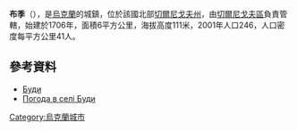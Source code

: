 {{coord|51|21|32|N|31|26|7|E|scale:100000|display=title}}

'''布季'''（{{lang-uk|Буди}}），是[[烏克蘭|烏克蘭]]的城鎮，位於該國北部[[切爾尼戈夫州|切爾尼戈夫州]]，由[[切爾尼戈夫區|切爾尼戈夫區]]負責管轄，始建於1706年，面積6平方公里，海拔高度111米，2001年人口246，人口密度每平方公里41人。

==參考資料==
*[http://w1.c1.rada.gov.ua/pls/z7502/A005?rdat1=15.03.2014&rf7571=41374 Буди]{{dead link|date=2017年12月 |bot=InternetArchiveBot |fix-attempted=yes }}
* [http://weather.in.ua/ua/chernigovskaja/2179 Погода в селі Буди] {{Wayback|url=http://weather.in.ua/ua/chernigovskaja/2179 |date=20111220131033 }}

{{Ukraine-geo-stub}}
[[Category:烏克蘭城市|Category:烏克蘭城市]]